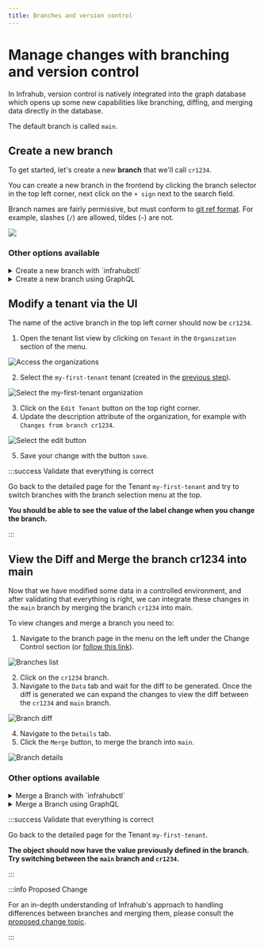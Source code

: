 ```yaml
---
title: Branches and version control
---
```



# Manage changes with branching and version control

In Infrahub, version control is natively integrated into the graph database which opens up some new capabilities like branching, diffing, and merging data directly in the database.

The default branch is called `main`.

<center>
  <VideoPlayer url='https://www.youtube.com/watch?v=NKifZ8zZXWQ' light />
</center>

## Create a new branch

To get started, let's create a new **branch** that we'll call `cr1234`.

You can create a new branch in the frontend by clicking the branch selector in the top left corner, next click on the `+ sign` next to the search field.

Branch names are fairly permissive, but must conform to [git ref format](https://git-scm.com/docs/git-check-ref-format). For example, slashes (`/`) are allowed, tildes (`~`) are not.

![](../../media/tutorial_1_branch_creation.png)

### Other options available

<details>
  <summary>Create a new branch with `infrahubctl`</summary>

  Use the command below to create a new branch named `cr1234`

  ```shell
  infrahubctl branch create cr1234
  ```

  :::info

  Execute `invoke demo.cli-git` to start a shell session that will give you access to `infrahubctl`.

  :::
</details>

<details>
  <summary>Create a new branch using GraphQL</summary>

  Use the GraphQL mutation below to create a new branch named `cr1234`. In GraphQL a 'mutation' is used
  whenever you want to change data, i.e., create, update, or delete. For reading data a 'query' is used.

  ```graphql
  # Endpoint : http://127.0.0.1:8000/graphql/main
  mutation {
    BranchCreate(data: { name: "cr1234" }) {
      ok
      object {
        id
        name
      }
    }
  }
  ```

  You'll need to provide a header to execute this operation:

  ```yaml
  X-INFRAHUB-KEY: 06438eb2-8019-4776-878c-0941b1f1d1ec
  ```

</details>

## Modify a tenant via the UI

The name of the active branch in the top left corner should now be `cr1234`.

1. Open the tenant list view by clicking on `Tenant` in the `Organization` section of the menu.

![Access the organizations](../../media/tutorial_1_organizations.png)

2. Select the `my-first-tenant` tenant (created in the [previous step](./creating-an-object.mdx)).

![Select the my-first-tenant organization](../../media/tutorial_1_organization_details.png)

3. Click on the `Edit Tenant` button on the top right corner.
4. Update the description attribute of the organization, for example with `Changes from branch cr1234`.

![Select the `edit` button](../../media/tutorial_1_organization_edit.png)

5. Save your change with the button `save`.

:::success Validate that everything is correct

Go back to the detailed page for the Tenant `my-first-tenant` and try to switch branches with the branch selection menu at the top.

**You should be able to see the value of the label change when you change the branch.**

:::

## View the Diff and Merge the branch cr1234 into main

Now that we have modified some data in a controlled environment, and after validating that everything is right, we can integrate these changes in the `main` branch by merging the branch `cr1234` into main.

To view changes and merge a branch you need to:

1. Navigate to the branch page in the menu on the left under the Change Control section (or [follow this link](http://localhost:8000/branches/)).

![Branches list](../../media/tutorial_1_branch_list.png)

2. Click on the `cr1234` branch.
3. Navigate to the `Data` tab and wait for the diff to be generated. Once the diff is generated we can expand the changes to view the diff between the `cr1234` and `main` branch.

![Branch diff](../../media/tutorial_1_branch_diff.png)

4. Navigate to the `Details` tab.
5. Click the `Merge` button, to merge the branch into `main`.

![Branch details](../../media/tutorial_1_branch_details.png)

### Other options available

<details>
  <summary>Merge a Branch with `infrahubctl`</summary>

  Use the command below to create a new branch named `cr1234`.

  ```shell
  infrahubctl branch merge cr1234
  ```

  :::info

  Execute `invoke demo.cli-git` to start a shell session that will give you access to `infrahubctl`

  :::

</details>

<details>
  <summary>Merge a Branch using GraphQL</summary>

  Use the GraphQL query below to merge the branch named `cr1234`:

  ```graphql
  # Endpoint : http://127.0.0.1:8000/graphql/main
  mutation {
    BranchMerge(data: { name: "cr1234" }) {
      ok
      object {
        id
        name
      }
    }
  }
  ```

  You'll need to provide a header to execute this operation:

  ```yaml
  X-INFRAHUB-KEY: 06438eb2-8019-4776-878c-0941b1f1d1ec
  ```

</details>

:::success Validate that everything is correct

Go back to the detailed page for the Tenant `my-first-tenant`.

**The object should now have the value previously defined in the branch. Try switching between the `main` branch and `cr1234`.**

:::

:::info Proposed Change

For an in-depth understanding of Infrahub's approach to handling differences between branches and merging them, please consult the [proposed change topic](../../topics/proposed-change.mdx).

:::
